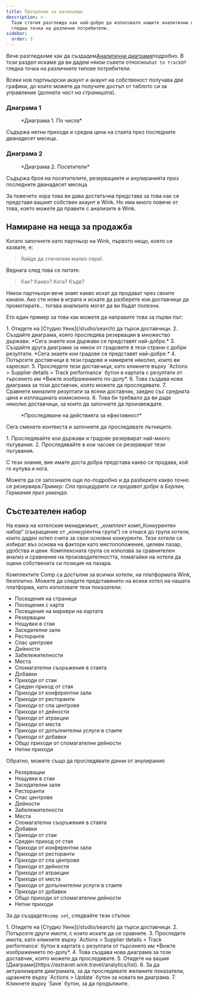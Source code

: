 ```yaml
---
title: Прозрение за начинаещи
description: >-
  Тази статия разглежда как най-добре да използвате нашите аналитични функции от
  гледна точка на различни потребители.
sidebar:
  order: 3
---
```


Вече разгледахме как да създадем[Аналитични диаграми](/user/analytics/)подробно. В този раздел искаме да ви дадем някои съвети относно`what to track`от гледна точка на различните типове потребители.

Всеки нов партньорски акаунт и акаунт на собственост получава две графики, до които можете да получите достъп от таблото си за управление (*долната част на страницата*).

### Диаграма 1

<figure>
  <CloudinaryImage width="700" height="222" resize="scale" quality="best" alt="По числата" src="academy/by-the-numbers" errorImage="noimage_opaque_nyrtl0.png" />

  <figcaption>*Диаграма 1. По числа*</figcaption>
</figure>


Съдържа нетни приходи и средна цена на стаята през последните дванадесет месеца.

### Диаграма 2

<figure>
  <CloudinaryImage width="700" height="222" resize="scale" quality="best" alt="Посетители" src="academy/visitors" errorImage="noimage_opaque_nyrtl0.png" />

  <figcaption>*Диаграма 2. Посетители*</figcaption>
</figure>


Съдържа броя на посетителите, резервациите и анулиранията през последните дванадесет месеца.

За повечето хора това ви дава достатъчна представа за това как се представя вашият собствен акаунт в Wink. Но има много повече от това, което можете да правите с анализите в Wink.

## Намиране на неща за продажба

Когато започнете като партньор на Wink, първото нещо, което си казвате, е:

> Хайде да спечелим малко пари!.

Веднага след това се питате:

> Как? Какво? Кога? Къде?

Някои партньори вече знаят какво искат да продават чрез своите канали. Ако сте нови в играта и искате да разберете кои доставчици да промотирате... тогава анализите могат да ви бъдат полезни.

Ето един пример за това как можете да направите това за първи път:

<Steps>
  1. Отидете на [Студио Уинк](/studio/search) да търси доставчици.
  2. Създайте диаграма, която проследява резервации в множество държави. *Сега знаете кои държави се представят най-добре.*
  3. Създайте друга диаграма за някои от градовете в тези страни с добри резултати. *Сега знаете кои градове се представят най-добре.*
  4. Потърсете доставчици в тези градове и намерете няколко, които ви харесват.
  5. Проследете тези доставчици, като кликнете върху `Actions > Supplier details > Track performance` бутон в картата с резултати от търсенето им *Вижте изображението по-долу*.
  6. Това създава нова диаграма за този доставчик, която можете да проследявате.
  7. Сравнете миналите резултати за всеки доставчик, заедно със средната цена и изплащаната комисионна.
  8. Това би трябвало да ви даде няколко доставчици, за които да започнете да произвеждате.
</Steps>


<figure>
  <CloudinaryImage width="350" height="190" resize="scale" quality="best" alt="Данни за доставчика" src="academy/supplier-details" errorImage="noimage_opaque_nyrtl0.png" />

  <figcaption>*Проследяване на действията за ефективност*</figcaption>
</figure>


Сега сменете контекста и започнете да проследявате пътниците.

<Steps>
  1. Проследявайте кои държави и градове резервират най-много пътувания.
  2. Проследявайте в кои часове се резервират тези пътувания.
</Steps>


С тези знания, вие имате доста добра представа какво се продава, кой го купува и кога.

Можете да се запознаете още по-подробно и да разберете какво точно се резервира.*Пример: Спа процедурите се продават добре в Берлин, Германия през уикенда.*

## Състезателен набор

На езика на хотелския мениджмънт, „*комплект комп*„Конкурентен набор“ (съкращение от „конкурентна група“) се отнася до група хотели, които даден хотел счита за свои основни конкуренти.
Тези хотели се избират въз основа на фактори като местоположение, целеви пазар, удобства и цени.
Комплексната група се използва за сравнителен анализ и сравнение на производителността, помагайки на хотела да оцени собствената си позиция на пазара.

Комплектите Comp са достъпни за всички хотели, на платформата Wink, безплатно. Можете да следите представянето на всеки хотел на нашата платформа, като използвате тези показатели:

* Посещения на страници
* Посещения с карта
* Посещения на маркери на картата
* Резервации
* Нощувки в стаи
* Заседателни зали
* Ресторанти
* Спас центрове
* Дейности
* Забележителности
* Места
* Спомагателни съоръжения в стаята
* Добавки
* Приходи от стаи
* Среден приход от стая
* Приходи от конферентни зали
* Приходи от ресторанти
* Приходи от спа центрове
* Приходи от дейности
* Приходи от атракции
* Приходи от места
* Приходи от допълнителни услуги в стаите
* Приходи от добавки
* Общо приходи от спомагателни дейности
* Нетни приходи

Обратно, можете също да проследявате данни от анулирания:

* Резервации
* Нощувки в стаи
* Заседателни зали
* Ресторанти
* Спас центрове
* Дейности
* Забележителности
* Места
* Спомагателни съоръжения в стаята
* Добавки
* Приходи от стаи
* Среден приход от стая
* Приходи от конферентни зали
* Приходи от ресторанти
* Приходи от спа центрове
* Приходи от дейности
* Приходи от атракции
* Приходи от места
* Приходи от допълнителни услуги в стаите
* Приходи от добавки
* Общо приходи от спомагателни дейности
* Нетни приходи

За да създадете`comp set`, следвайте тези стъпки:

<Steps>
  1. Отидете на [Студио Уинк](/studio/search) да търси доставчици.
  2. Потърсете други имоти, с които искате да се сравните.
  3. Проследете имота, като кликнете върху `Actions > Supplier details > Track performance` бутон в картата с резултати от търсенето им *Вижте изображението по-долу*.
  4. Това създава нова диаграма за този доставчик, която можете да проследявате.
  5. Отидете на вашия [Диаграми](https://extranet.wink.travel/analytics/list).
  6. За да актуализирате диаграмата, за да проследявате желаните показатели, щракнете върху `Actions > Update` бутон за новата ви диаграма.
  7. Кликнете върху `Save` бутон, за да продължите.
</Steps>

